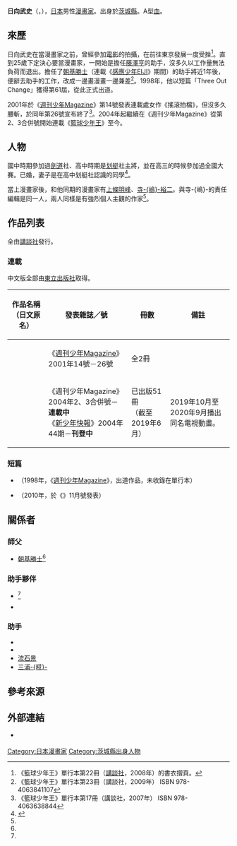 {{lead section|time=2015-02-28T14:32:35+00:00}}
{{Infobox_comics_creator
| 名稱     = 日向武史
| 外文名   = 
| 外文     = 
| 圖片     = 
| 圖片尺寸 = 
| 圖片簡介 = 
| 本名     = 
| 日文名稱 = 日向 武史
| 平假名   = ひなた たけし
| 羅馬拼音 = Hinata Takeshi
| 筆名     = 
| 出生日期 = {{Birth year and age|1972}}
| 出生地點 = {{JPN}}[[茨城縣|茨城縣]]
| 逝世日期 = 
| 逝世地點 = 
| 國籍     = {{JPN}}
| 職業     = [[漫畫家|漫畫家]]
| 稱號     = 
| 活動開始 = 1998年
| 活動結束 = 
| 類型     = [[少年漫畫|少年漫畫]]
| 代表作   = 《[[籃球少年王|籃球少年王]]》
| 合作人   = 
| 配偶     = 有
| 兒女     = 
| 親屬     = 
| 獎項     = 第61屆{{link-ja|週刊少年Magazine新人漫畫獎|週刊少年マガジン新人漫画賞}}（《Three Out Change》）
| 簽名     = 
| 網站     = 
| module   = 
}}
{{japanese|japanese=日向 武史|kana=ひなた たけし|romaji=Hinata Takeshi}}
'''日向武史'''（{{lang-ja|日向 武史}}，{{bd|1972年|<ref>《籃球少年王》單行本第22冊（[[講談社|講談社]]，2008年）第214頁作者自白「{{lang|ja|昭和47年生まれの自分は…}}」 ISBN 978-4063840742</ref>||}}），[[日本|日本]]男性[[漫畫家|漫畫家]]。出身於[[茨城縣|茨城縣]]。A型[[血型|血]]。

== 來歷 ==
日向武史在當漫畫家之前，曾經參加[[電影|電影]]的拍攝，在前往東京發展一度受挫<ref>《籃球少年王》單行本第22冊（[[講談社|講談社]]，2008年）的書衣摺頁。</ref>。直到25歲下定決心要當漫畫家，一開始是擔任[[藤澤亨|藤澤亨]]的助手，沒多久以工作量無法負荷而退出。擔任了[[朝基勝士|朝基勝士]]（連載《[[感應少年EIJI|感應少年EIJI]]》期間）的助手將近1年後，便辭去助手的工作，改成一邊畫漫畫一邊兼差<ref name="ahiru23">《籃球少年王》單行本第23冊（講談社，2009年） ISBN 978-4063841107</ref>。1998年，他以短篇「Three Out Change」獲得第61屆{{link-ja|週刊少年Magazine新人漫畫獎|週刊少年マガジン新人漫画賞}}，從此正式出道。

2001年於《[[週刊少年Magazine|週刊少年Magazine]]》第14號發表連載處女作《搖滾拍檔》，但沒多久腰斬，於同年第26號宣布終了<ref>《籃球少年王》單行本第17冊（講談社，2007年） ISBN 978-4063638844</ref>。2004年起繼續在《週刊少年Magazine》從第2、3合併號開始連載《[[籃球少年王|籃球少年王]]》至今。

== 人物 ==
國中時期參加過[[劍道|劍道]]社、高中時期是[[划艇|划艇]]社主將，並在高三的時候參加過全國大賽。已婚，妻子是在高中划艇社認識的同學<ref name="herointerview2014">{{cite interview|subjectlink=日向武史|interviewer=小山基彰|url=http://herointerview.jp/athlete/2343|title=ATHLETE INTERVIEW|callsign=|city=國高中生社團應援雜誌 英雄專訪|date=2014|program=|accessdate=2015|language=ja|archiveurl=https://web.archive.org/web/20180301230432/http://herointerview.jp/athlete/2343|archivedate=2018-03-01|deadurl=yes}}</ref>。

當上漫畫家後，和他同期的漫畫家有[[上條明峰|上條明峰]]、[[寺嶋裕二|寺-{嶋}-裕二]]。與寺-{嶋}-的責任編輯是同一人，兩人同樣是有強烈個人主觀的作家<ref name="ahiru23"/>。

== 作品列表 ==
全由[[講談社|講談社]]發行。
=== 連載 ===
中文版全部由[[東立出版社|東立出版社]]取得。
{|class="wikitable" style="font-size:small"
!作品名稱（日文原名）!!發表雜誌／號!!冊數!!備註
|-
|{{nihongo|搖滾拍檔|Howling}}||{{flagicon|Japan}} 《[[週刊少年Magazine|週刊少年Magazine]]》2001年14號－26號||全2冊||
|-
|{{nihongo|[[籃球少年王|籃球少年王]]|あひるの空}}||{{flagicon|Japan}} 《週刊少年Magazine》2004年2、3合併號－'''連載中'''<br />{{flagicon|Taiwan}} 《[[新少年快報|新少年快報]]》2004年44期－'''刊登中'''||已出版51冊<br />（截至2019年6月）||2019年10月至2020年9月播出同名電視動畫。
|}

=== 短篇 ===
* {{nihongo|Three Out Change|スリーアウトチェンジ}}（1998年，《[[週刊少年Magazine|週刊少年Magazine]]》，出道作品，未收錄在單行本）
* {{lang|ja|少年アンプリファイアー}}（2010年，於《{{link-ja|ARIA (雜誌)|ARIA (雑誌)|ARIA}}》11月號發表）

== 關係者 ==
=== 師父 ===
* [[朝基勝士|朝基勝士]]<ref name="ahiru23" />

=== 助手夥伴 ===
* {{link-ja|宗田豪|宗田豪}}<ref name="ahiru23" />
* {{link-ja|亞櫻丸|亜桜まる}}

=== 助手 ===
* {{link-ja|村上義之 (漫畫家)|村上よしゆき (漫画家)|村上義之}}
* {{link-ja|迫稔雄|迫稔雄}}
* [[流石景|流石景]]
* [[三浦糀|三浦-{糀}-]]

== 參考來源 ==
{{reflist}}

== 外部連結 ==
* {{Twitter|hinatatakeshi}} {{ja icon}}

{{Normdaten}}
{{DEFAULTSORT:Hinata Takeshi}}
[[Category:日本漫畫家|Category:日本漫畫家]]
[[Category:茨城縣出身人物|Category:茨城縣出身人物]]
